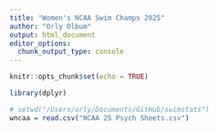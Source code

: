 ```yaml
---
title: "Women's NCAA Swim Champs 2025"
author: "Orly Olbum"
output: html_document
editor_options: 
  chunk_output_type: console
---
```


```r
knitr::opts_chunk$set(echo = TRUE)
```

```r
library(dplyr)
```

```r
# setwd("/Users/orly/Documents/GitHub/swimstats")
wncaa = read.csv("NCAA 25 Psych Sheets.csv")
```







